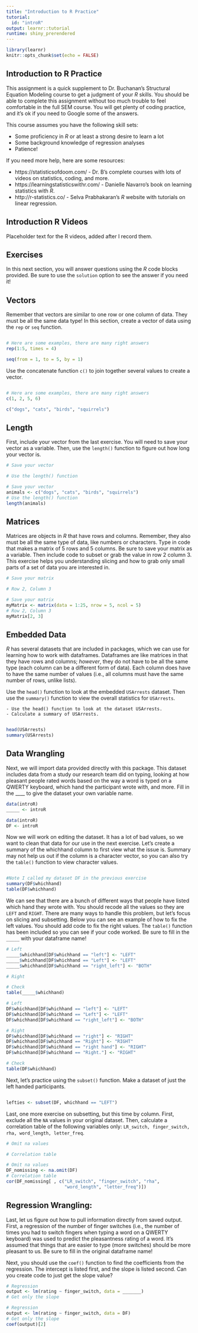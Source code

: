 ```yaml
---
title: "Introduction to R Practice"
tutorial: 
  id: "introR"
output: learnr::tutorial
runtime: shiny_prerendered
---
```


```r
library(learnr)
knitr::opts_chunk$set(echo = FALSE)
```

## Introduction to R Practice

This assignment is a quick supplement to Dr. Buchanan's Structural Equation Modeling course to get a judgment of your *R* skills. You should be able to complete this assignment without too much trouble to feel comfortable in the full SEM course. You will get plenty of coding practice, and it's ok if you need to Google some of the answers. 

This course assumes you have the following skill sets:

  - Some proficiency in *R* or at least a strong desire to learn a lot
  - Some background knowledge of regression analyses
  - Patience!
  
If you need more help, here are some resources:

  - https://statisticsofdoom.com/ - Dr. B's complete courses with lots of videos on statistics, coding, and more. 
  - https://learningstatisticswithr.com/ - Danielle Navarro's book on learning statistics with *R*.
  - http://r-statistics.co/ - Selva Prabhakaran's *R* website with tutorials on linear regression.
  
## Introduction R Videos

Placeholder text for the R videos, added after I record them. 

## Exercises

In this next section, you will answer questions using the *R* code blocks provided. Be sure to use the `solution` option to see the answer if you need it!

## Vectors

Remember that vectors are similar to one row or one column of data. They must be all the same data type! In this section, create a vector of data using the `rep` or `seq` function. 

```r

```

```r
# Here are some examples, there are many right answers
rep(1:5, times = 4)

seq(from = 1, to = 5, by = 1)
```

Use the concatenate function `c()` to join together several values to create a vector.

```r

```

```r
# Here are some examples, there are many right answers
c(1, 2, 5, 6)

c("dogs", "cats", "birds", "squirrels")
```

##	Length

First, include your vector from the last exercise. You will need to save your vector as a variable. Then, use the `length()` function to figure out how long your vector is. 

```r
# Save your vector

# Use the length() function 
```

```r
# Save your vector
animals <- c("dogs", "cats", "birds", "squirrels")
# Use the length() function 
length(animals)
```

## Matrices

Matrices are objects in *R* that have rows and columns. Remember, they also must be all the same type of data, like numbers or characters. Type in code that makes a matrix of 5 rows and 5 columns. Be sure to save your matrix as a variable. Then include code to subset or grab the value in row 2 column 3. This exercise helps you understanding slicing and how to grab only small parts of a set of data you are interested in. 
    
```r
# Save your matrix

# Row 2, Column 3
```

```r
# Save your matrix
myMatrix <- matrix(data = 1:25, nrow = 5, ncol = 5)
# Row 2, Column 3
myMatrix[2, 3]
```

##	Embedded Data

*R* has several datasets that are included in packages, which we can use for learning how to work with dataframes. Dataframes are like matrices in that they have rows and columns; *however*, they do not have to be all the same type (each column can be a different form of data). Each column does have to have the same number of values (i.e., all columns must have the same number of rows, unlike lists). 

Use the `head()` function to look at the embedded `USArrests` dataset. Then use the `summary()` function to view the overall statistics for `USArrests`. 
    
    - Use the head() function to look at the dataset USArrests. 
    - Calculate a summary of USArrests.

```r

```

```r
head(USArrests)
summary(USArrests)
```

##	Data Wrangling

Next, we will import data provided directly with this package.  This dataset includes data from a study our research team did on typing, looking at how pleasant people rated words based on the way a word is typed on a QWERTY keyboard, which hand the participant wrote with, and more. Fill in the ____ to give the dataset your own variable name. 

```r
data(introR)
_____ <- introR
```

```r
data(introR)
DF <- introR
```

Now we will work on editing the dataset. It has a lot of bad values, so we want to clean that data for our use in the next exercise. Let's create a summary of the whichhand column to first view what the issue is. Summary may not help us out if the column is a character vector, so you can also try the `table()` function to view character values.  

```r

```

```r
#Note I called my dataset DF in the previous exercise
summary(DF$whichhand)
table(DF$whichhand)
```

We can see that there are a bunch of different ways that people have listed which hand they wrote with. You should recode all the values so they are `LEFT` and `RIGHT`. There are many ways to handle this problem, but let's focus on slicing and subsetting. Below you can see an example of how to fix the left values. You should add code to fix the right values. The `table()` function has been included so you can see if your code worked. Be sure to fill in the `_____` with your dataframe name!

```r
# Left
_____$whichhand[DF$whichhand == "left"] <- "LEFT"
_____$whichhand[DF$whichhand == "Left"] <- "LEFT"
_____$whichhand[DF$whichhand == "right_left"] <- "BOTH"

# Right

# Check 
table(_____$whichhand)
```

```r
# Left
DF$whichhand[DF$whichhand == "left"] <- "LEFT"
DF$whichhand[DF$whichhand == "Left"] <- "LEFT"
DF$whichhand[DF$whichhand == "right_left"] <- "BOTH"

# Right
DF$whichhand[DF$whichhand == "right"] <- "RIGHT"
DF$whichhand[DF$whichhand == "Right"] <- "RIGHT"
DF$whichhand[DF$whichhand == "right hand"] <- "RIGHT"
DF$whichhand[DF$whichhand == "Right."] <- "RIGHT"

# Check 
table(DF$whichhand)
```

Next, let's practice using the `subset()` function. Make a dataset of just the left handed participants. 

```r

```

```r
lefties <- subset(DF, whichhand == "LEFT")
```

Last, one more exercise on subsetting, but this time by column. First, exclude all the `NA` values in your original dataset. Then, calculate a correlation table of the following variables only: `LR_switch, finger_switch, rha, word_length, letter_freq`.

```r
# Omit na values

# Correlation table 

```

```r
# Omit na values
DF_nomissing <- na.omit(DF)
# Correlation table 
cor(DF_nomissing[ , c("LR_switch", "finger_switch", "rha", 
                      "word_length", "letter_freq")])
```

##	Regression Wrangling:

Last, let us figure out how to pull information directly from saved output. First, a regression of the number of finger switches (i.e., the number of times you had to switch fingers when typing a word on a QWERTY keyboard) was used to predict the pleasantness rating of a word. It's assumed that things that are easier to type (more switches) should be more pleasant to us. Be sure to fill in the original dataframe name!

Next, you should use the `coef()` function to find the coefficients from the regression. The intercept is listed first, and the slope is listed second. Can you create code to just get the slope value? 

```r
# Regression
output <- lm(rating ~ finger_switch, data = _______)
# Get only the slope 

```

```r
# Regression
output <- lm(rating ~ finger_switch, data = DF)
# Get only the slope
coef(output)[2]
```

